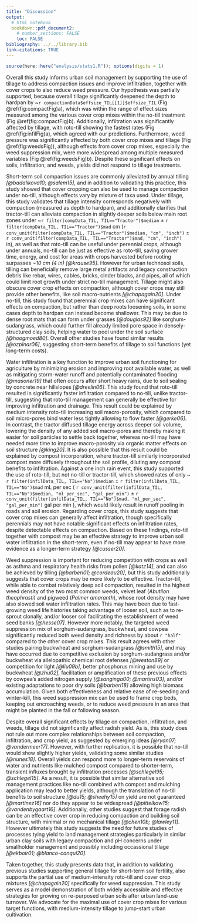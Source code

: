 ```yaml
---
title: "Discussion"
output: 
  # html_notebook
  bookdown::pdf_document2:
    # number_sections: FALSE
    toc: FALSE
bibliography: ../../library.bib
link-citations: TRUE
---
```



<!-- # Outline -->

<!-- - hypothesis -->
<!-- - tillage -->
<!-- - infiltration -->
<!-- - weeds -->
<!-- - yield -->
<!-- - conclusion -->


```r
source(here::here("analysis/stats1.R")); options(digits = 1)
```


Overall this study informs urban soil management by supporting the use of tillage to address compaction issues and improve infiltration, together with cover crops to also reduce weed pressure.
Our hypothesis was partially supported, because overall tillage significantly deepened the depth to hardpan by ~`r compactionData$effsize_TIL[[1]]$effsize_TIL` (Fig \@ref(fig:compactFig)a), which was within the range of effect sizes measured among the various cover crop mixes within the no-till treatment (Fig \@ref(fig:compactFig)b). 
Additionally, infiltration was significantly affected by tillage, with roto-till showing the fastest rates (Fig \@ref(fig:infilFig)a), which agreed with our predictions.
Furthermore, weed pressure was significantly affected by both cover crop mixes and tillage (Fig \@ref(fig:weedsFig)), although effects from cover crop mixes, especially the weed suppression mix, were more widespread among multiple measured variables (Fig \@ref(fig:weedsFig)b).
Despite these significant effects on soils, infiltration, and weeds, yields did not respond to tillage treatments.


<!-- ## Compaction -->


Short-term soil compaction issues are commonly alleviated by annual tilling *[@badalikova10; @salem15]*, and in addition to validating this practice, this study showed that cover cropping can also be used to manage compaction under no-till, although effects vary by mixture of taxa used.
Under tillage, this study validates that tillage intensity corresponds negatively with compaction (measured as depth to hardpan), and additionally clarifies that tractor-till can alleviate compaction in slightly deeper soils below main root zones under 
~`r filter(compData_TIL, TIL=="Tractor")$median` ± 
`r filter(compData_TIL, TIL=="Tractor")$mad` cm 
(`r conv_unit(filter(compData_TIL, TIL=="Tractor")$median, "cm", "inch")` ± 
`r conv_unit(filter(compData_TIL, TIL=="Tractor")$mad, "cm", "inch")` in), 
as well as that roto-till can be useful under perennial crops, although under annuals, no-till can be just as effective as roto-till, saving grower time, energy, and cost for areas with crops harvested before rooting surpasses *~10 cm (4 in)* *[@krause95]*.
However for urban technosol soils, tilling can beneficially remove large metal artifacts and legacy construction debris like rebar, wires, cables, bricks, cinder blacks, and pipes, all of which could limit root growth under strict no-till management. 
Tillage might also obscure cover crop effects on compaction, although cover crops may still provide other benefits, like soil macro-nutrients *[@chapagain20]*.
Under no-till, this study found that perennial crop mixes can have significant effects on compaction, but rather than deep roots loosening soils, in some cases depth to hardpan can instead become shallower.
This may be due to dense root mats that can form under grasses *[@douglas92]* like sorghum-sudangrass, which could further fill already limited pore space in densely-structured clay soils, helping water to pool under the soil surface *[@hoogmoed80]*.
Overall other studies have found similar results *[@ozpinar06]*, suggesting short-term benefits of tillage to soil functions (yet long-term costs).


<!-- ## Infiltration -->


Water infiltration is a key function to improve urban soil functioning for agriculture by minimizing erosion and improving root available water, as well as mitigating storm-water runoff and potentially contaminated flooding *[@masoner19]* that often occurs after short heavy rains, due to soil sealing by concrete near hillslopes *[@dreelin06]*.
This study found that roto-till resulted in significantly faster infiltration compared to no-till, unlike tractor-till, suggesting that roto-till management can generally be effective for improving infiltration and drainage.
This result could be explained by medium intensity roto-till increasing soil macro-porosity, which compared to soil micro-pores bind water less tightly allowing to flow faster *[@gerke06]*.
In contrast, the tractor diffused tillage energy across deeper soil volume, lowering the density of any added soil macro-pores and thereby making it easier for soil particles to settle back together, whereas no-till may have needed more time to improve macro-porosity via organic matter effects on soil structure *[@king20]*.
It is also possible that this result could be explained by compost incorporation, where tractor-till similarly incorporated compost more diffusely throughout the soil profile, diluting any compost benefits to infiltration.
Against a one inch rain event, this study supported the use of roto-till, but not no-till or tractor-till, which showed rates of only 
~ `r filter(infilData_TIL, TIL=="No")$median` ±
`r filter(infilData_TIL, TIL=="No")$mad` mL per sec
(
`r conv_unit(filter(infilData_TIL, TIL=="No")$median, "ml_per_sec", "gal_per_min")` ±
`r conv_unit(filter(infilData_TIL, TIL=="No")$mad, "ml_per_sec", "gal_per_min")` gal per min
), 
which would likely result in runoff pooling in roads and soil erosion.
Regarding cover crops, this study suggests that cover crop mixes can generally affect infiltration, though specifically perennials may not have notable significant effects on infiltration rates, despite detectable effects on compaction.
Based on these findings, roto-till together with compost may be an effective strategy to improve urban soil water infiltration in the short-term, even if no-till may appear to have more evidence as a longer-term strategy *[@cusser20]*. 


<!-- ## Weed suppression -->


Weed suppression is important for reducing competition with crops as well as asthma and respiratory health risks from pollen *[@katz14]*, and can also be achieved by tilling *[@barberi01; @cordeau20]*, but this study additionally suggests that cover crops may be more likely to be effective.
Tractor-till, while able to combat relatively deep soil compaction, resulted in the highest weed density of the two most common weeds, velvet leaf (*Abutilon theophrasti*) and pigweed (*Palmer amaranth*), whose root density may have also slowed soil water infiltration rates.
This may have been due to fast-growing weed life histories taking advantage of looser soil, such as to re-sprout clonally, and/or looser soil facilitating the establishment of weed seed banks *[@hesse07]*.
However more notably, the targeted weed suppression mix of sorghum-sudangrass, buckwheat, and cowpea significantly reduced both weed density and richness by about `r "half"` compared to the other cover crop mixes. 
This result agrees with other studies pairing buckwheat and sorghum-sudangrass *[@smith15]*, and may have occurred due to competitive exclusion by sorghum-sudangrass and/or buckwheat via allelopathic chemical root defenses *[@weston89]* or competition for light *[@liu09b]*, better phosphorus mining and use by buckwheat *[@zhu02]*, facilitation or amplification of these previous effects by cowpea's added nitrogen supply *[@sanginga00; @martins03]*, and/or existing adaptations to poor dry soils *[@barberi18]* allowing high biomass accumulation.
Given both effectiveness and relative ease of re-seeding and winter-kill, this weed suppression mix can be used to frame crop beds, keeping out encroaching weeds, or to reduce weed pressure in an area that might be planted in the fall or following season. 


<!-- ## Yield -->


Despite overall significant effects by tillage on compaction, infiltration, and weeds, tillage did not significantly affect radish yield.
As is, this study does not rule out more complex relationships between soil compaction, infiltration, and crop yield, as suggested by emerging ideas *[@ryan07; @vandermeer17]*.
However, with further replication, it is possible that no-till would show slightly higher yields, validating some similar studies *[@nunes18]*.
Overall yields can respond more to longer-term reservoirs of water and nutrients like mulched compost compared to shorter-term, transient influxes brought by infiltration processes *[@schlegel95; @schlegel15]*. 
As a result, it is possible that similar alternative soil management practices like no-till combined with compost and mulching application may lead to better yields, although the translation of no-till benefits to soil structure *[@du15; @sheehy15]* on yield are not guaranteed *[@martinez16]* nor do they appear to be widespread *[@pittelkow15; @vandenbygaart16]*. 
Additionally, other studies suggest that forage radish can be an effective cover crop in reducing compaction and building soil structure, with minimal or no mechanical tillage *[@chen10b; @lawley11]*. 
However ultimately this study suggests the need for future studies of processes tying yield to land management strategies particularly in similar urban clay soils with legacy compaction and pH concerns under smallholder management and possibly including occassional tillage *[@ekboir01; @blanco-canqui20]*.


<!-- ## Conclusion -->


Taken together, this study presents data that, in addition to validating previous studies supporting general tillage for short-term soil fertility, also supports the partial use of medium-intensity roto-till and cover crop mixtures *[@chapagain20]* specifically for weed suppression. 
This study serves as a model demonstration of both widely accessible and effective strategies for growing on re-purposed urban soils after urban land-use turnover.
We advocate for the maximal use of cover crop mixes for various target functions, with medium-intensity tillage to jump-start urban cultivation.
